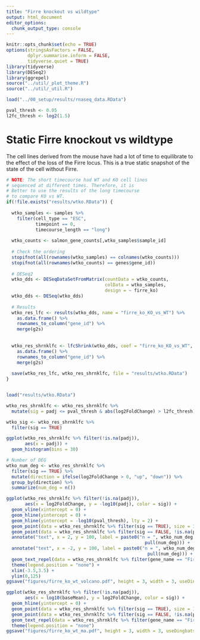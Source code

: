 ```yaml
---
title: "Firre knockout vs wildtype"
output: html_document
editor_options: 
  chunk_output_type: console
---
```


```r
knitr::opts_chunk$set(echo = TRUE)
options(stringsAsFactors = FALSE,
        dplyr.summarise.inform = FALSE,
        tidyverse.quiet = TRUE)
library(tidyverse)
library(DESeq2)
library(ggrepel)
source("../util/_plot_theme.R")
source("../util/_util.R")
```

```r
load("../00_setup/results/rnaseq_data.RData")
```

```r
pval_thresh <- 0.05
l2fc_thresh <- log2(1.5)
```

# Static Firre knockout vs wildtype

The cell lines derived from the mouse have had a lot of time to equilibrate to the effect of the loss of the Firre locus. This is a true static snapshot of the state of the cell without Firre.

```r
# NOTE: The short timecourse had WT and KO cell lines
# sequenced at different times. Therefore, it is 
# Better to use the results of the long timecourse
# to compare KO vs WT.
if(!file.exists("results/wtko.RData")) {
  
  wtko_samples <- samples %>% 
    filter(cell_type == "ESC", 
           timepoint == 0, 
           timecourse_length == "long")
  
  wtko_counts <- salmon_gene_counts[,wtko_samples$sample_id]
  
  # Check the ordering
  stopifnot(all(rownames(wtko_samples) == colnames(wtko_counts)))
  stopifnot(all(rownames(wtko_counts) == genes$gene_id))
  
  # DESeq2
  wtko_dds <- DESeqDataSetFromMatrix(countData = wtko_counts, 
                                     colData = wtko_samples, 
                                     design = ~ firre_ko)
  wtko_dds <- DESeq(wtko_dds)
  
  # Results
  wtko_res_lfc <- results(wtko_dds, name = "firre_ko_KO_vs_WT") %>% 
    as.data.frame() %>%
    rownames_to_column("gene_id") %>% 
    merge(g2s) 
  
  
  wtko_res_shrnklfc <- lfcShrink(wtko_dds, coef = "firre_ko_KO_vs_WT", type = "apeglm") %>%
    as.data.frame() %>%
    rownames_to_column("gene_id") %>%
    merge(g2s)
  
  save(wtko_res_lfc, wtko_res_shrnklfc, file = "results/wtko.RData")
}


load("results/wtko.RData")

wtko_res_shrnklfc <- wtko_res_shrnklfc %>%
  mutate(sig = padj <= pval_thresh & abs(log2FoldChange) > l2fc_thresh)

wtko_sig <- wtko_res_shrnklfc %>% 
  filter(sig == TRUE)
```

```r
ggplot(wtko_res_shrnklfc %>% filter(!is.na(padj)), 
       aes(x = padj)) +
  geom_histogram(bins = 30)

# Number of DEG
wtko_num_deg <- wtko_res_shrnklfc %>%
  filter(sig == TRUE) %>%
  mutate(direction = ifelse(log2FoldChange > 0, "up", "down")) %>%
  group_by(direction) %>%
  summarize(num_deg = n())

ggplot(wtko_res_shrnklfc %>% filter(!is.na(padj)), 
       aes(x = log2FoldChange, y = -log10(padj), color = sig)) +
  geom_vline(xintercept = 0) +
  geom_hline(yintercept = 0) +
  geom_hline(yintercept = -log10(pval_thresh), lty = 2) +
  geom_point(data = wtko_res_shrnklfc %>% filter(sig == TRUE), size = 1)  +
  geom_point(data = wtko_res_shrnklfc %>% filter(sig == FALSE, !is.na(padj)), size = 1, alpha = 0.7) +
  annotate("text", x = 2, y = 100, label = paste0("n = ", wtko_num_deg %>% filter(direction == "up") %>%
                                                    pull(num_deg))) +
  annotate("text", x = -2, y = 100, label = paste0("n = ", wtko_num_deg %>% filter(direction == "down") %>%
                                                     pull(num_deg))) +
  geom_text_repel(data = wtko_res_shrnklfc %>% filter(gene_name == "Firre"), aes(label = gene_name)) +
  theme(legend.position = "none") +
  xlim(-3.5,3.5) +
  ylim(0,125)
ggsave("figures/firre_ko_wt_volcano.pdf", height = 3, width = 3, useDingbats = FALSE)

ggplot(wtko_res_shrnklfc %>% filter(!is.na(padj)), 
       aes(x = log10(baseMean), y = log2FoldChange, color = sig)) +
  geom_hline(yintercept = 0) +
  geom_point(data = wtko_res_shrnklfc %>% filter(sig == TRUE), size = 1)  +
  geom_point(data = wtko_res_shrnklfc %>% filter(sig == FALSE, !is.na(padj)), size = 1, alpha = 0.7) +
  geom_text_repel(data = wtko_res_shrnklfc %>% filter(gene_name == "Firre"), aes(label = gene_name)) +
  theme(legend.position = "none")
ggsave("figures/firre_ko_wt_ma.pdf", height = 3, width = 3, useDingbats = FALSE)
```

